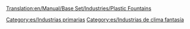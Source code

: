 [[Translation:en/Manual/Base Set/Industries/Plastic Fountains]]

{{es/Industrias| nombre = Fuentes de plástico
| imagen =en/PlasticFountains.png| climas = [[es/Manual/Clima|Fantasía]]
| acepta = Nada
| produce= [[es/Manual/Base Set/Cargos/Plástico|Plástico]]
| notas  = No existe en otros [[es/Manual/Clima|climas]]
}}

[[Category:es/Industrias primarias]]
[[Category:es/Industrias de clima fantasía]]
